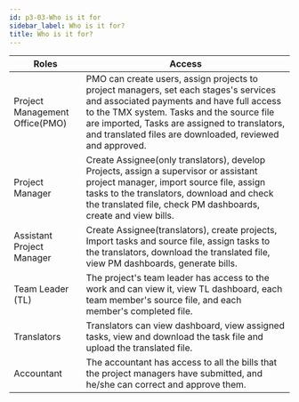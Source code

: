 ```yaml
---
id: p3-03-Who is it for
sidebar_label: Who is it for?
title: Who is it for?
---
```

| Roles                     | Access                                                                                                                                                                                                                                                                                         |
|---------------------------|------------------------------------------------------------------------------------------------------------------------------------------------------------------------------------------------------------------------------------------------------------------------------------------------|
| Project Management Office(PMO) | PMO can create users, assign projects to project managers,  set each stages's services and associated payments and have full access to the TMX system. Tasks and the source file are imported,  Tasks are assigned to translators, and translated files are downloaded, reviewed and approved. |
| Project Manager           | Create Assignee(only translators), develop Projects, assign a supervisor or assistant project manager, import source file, assign tasks to the  translators, download and check the translated file, check PM dashboards,  create and view bills.                                              |
| Assistant Project Manager | Create Assignee(translators), create projects, Import tasks and source file, assign tasks to the translators, download the translated file, view PM dashboards, generate bills.                                                                                                                |
| Team Leader (TL)              | The project's team leader has access to the work and can view it, view TL dashboard, each team member's source file, and each member's completed file.                                                                                                                                         |
| Translators               | Translators can view dashboard, view assigned tasks, view and download the task file and upload the translated file.                                                                                                                                                                           |
| Accountant                | The accountant has access to all the bills that the project managers have submitted, and he/she can correct and approve them.                                                                                                                                                                      |